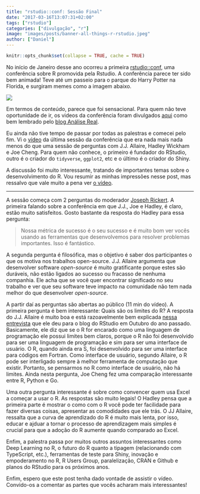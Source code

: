 ```yaml
---
title: "rstudio::conf: Sessão Final"
date: "2017-03-16T13:07:31+02:00"
tags: ["rstudio"]
categories: ["divulgação", "r"]
image: "images/posts/banner-all-things-r-rstudio.jpeg"
author: ["Daniel"]
---
```


```r
knitr::opts_chunk$set(collapse = TRUE, cache = TRUE)
```

No início de Janeiro desse ano ocorreu a primeira [rstudio::conf](https://www.rstudio.com/conference/),
uma conferência sobre R promovida pela Rstudio. A conferência parece ter sido 
bem animada! Teve até um passeio para o parque do Harry Potter na Florida, 
e surgiram memes como a imagem abaixo.

![](/img/blog/all-things-r-and-rstudio/hadley-meme.jpg)

Em termos de conteúdo, parece que foi
sensacional. Para quem não teve oportunidade de ir, os videos da conferência 
foram divulgados [aqui](https://www.rstudio.com/resources/webinars/#rstudioconf) como bem
lembrado pelo [blog Análise Real](https://analisereal.com/2017/02/16/videos-da-rstudio-conference-disponiveis/).

Eu ainda não tive tempo de passar por todas as palestras e comecei pelo fim. Vi o [vídeo](https://www.rstudio.com/resources/videos/all-things-r-and-rstudio/)
da última sessão da conferência que era nada mais nada menos do que uma sessão de
perguntas com J.J. Allaire, Hadley Wickham e Joe Cheng. Para quem não conhece, o primeiro
é fundador do RStudio, outro é o criador do `tidyverse`, `ggplot2`, etc e o último
é o criador do Shiny.

A discussão foi muito interessante, tratando de importantes temas sobre o desenvolvimento
do R. Vou resumir as minhas impressões nesse post, mas ressalvo que vale muito a
pena ver [o vídeo](https://www.rstudio.com/resources/videos/all-things-r-and-rstudio/).

-------------

A sessão começa com 2 perguntas do moderador [Joseph Rickert](https://www.rstudio.com/rviews/author/josephrickert/). A primeira falando 
sobre a conferência em que J.J., Joe e Hadley, é claro, estão muito satisfeitos.
Gosto bastante da resposta do Hadley para essa pergunta: 

> Nossa métrica de sucesso é o seu sucesso e é muito bom ver vocês usando as ferramentas
> que desenvolvemos para resolver problemas importantes. Isso é fantástico.

A segunda pergunta é filosófica, mas o objetivo é saber dos participantes o que 
os motiva nos trabalhos open-source. J.J. Allaire argumenta que desenvolver software
*open-source* é muito gratificante porque estes são duráveis, não estão ligados ao 
sucesso ou fracasso de nenhuma companhia. Ele acha que se você quer encontrar significado
no seu trabalho e ver que seu software teve impacto na comunidade não tem nada melhor 
do que desenvolver *open-source*.

A partir daí as perguntas são abertas ao público (11 min do vídeo). A primeira pergunta é
bem interessante: Quais são os limites do R? A resposta do J.J. Allaire é muito
boa e está razoavelmente bem explicada [nessa entrevista](https://www.rstudio.com/rviews/2016/10/12/interview-with-j-j-allaire/) 
que ele deu para o blog do RStudio em Outubro do ano passado. Basicamente, ele diz que
se o R for encarado como uma linguagem de programação ele possui limites bem claros, 
porque o R não foi desenvolvido para ser uma linguagem de programação e sim para ser
uma interface de usuário. O R, quando ainda era S, foi desenvolvido para ser uma 
interface para códigos em Fortran. Como interface de usuário, segundo Allaire, o R pode
ser interligado sempre à melhor ferramenta de computação que existir. Portanto, 
se pensarmos no R como interface de usuário, não há limites. Ainda nesta pergunta, 
Joe Cheng fez uma comparação interessante entre R, Python e Go.

Uma outra pergunta interessante é sobre como convencer quem usa Excel a começar
a usar o R. As respostas são muito legais! O Hadley pensa que a primeira parte é
mostrar o como com o R você pode ter facilidade para fazer diversas coisas, apresentar
as comodidades que ele trás. O JJ Allaire, ressalta que a curva de aprendizado do R
é muito mais lenta, por isso, educar e ajduar a tornar o processo de aprendizagem mais
simples é crucial para que a adoção do R aumente quando comparado ao Excel.

Enfim, a palestra passa por muitos outros assuntos interessantes como Deep Learning no R,
o futuro do R quanto a tipagem (relacionando com TypeScript, etc.), ferramentas de teste
para Shiny, inovação e empoderamento no R, R Users Group, paralelização, CRAN e Github e
planos do RStudio para os próximos anos.

Enfim, espero que este post tenha dado vontade de assistir o vídeo. Convido-os a 
comentar as partes que vocês acharam mais interessantes!
